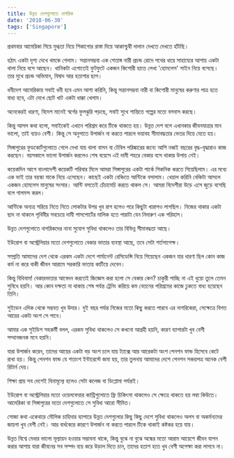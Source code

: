 ```yaml
---
title: উন্নত দেশগুলোতে নাগরিক
date: '2018-06-30'
tags: ['Singapore']
---
```


প্রথমবার আমেরিকা গিয়ে মুগ্ধতা নিয়ে শিকাগোর রাস্তা দিয়ে আকাশ্চুম্বী দালান দেখতে দেখতে হাঁটছি।

 

হঠাৎ একটা দৃশ্য দেখে থমকে গেলাম। সন্তানসম্ভবা এক শেতাঙ্গ নারী প্রচন্ড রোদে পথের ধারে সাহায্যের আশায় একটা থালা নিয়ে বসে আছেন। খানিকটা এগোতেই ফুটফুটে একজন কিশোরী হাতে লেখা 'হোমলেস' সাইন নিয়ে বসেছে। তার মুখে প্রচন্ড অভিমান, বিষাদ আর হতাশার ছাপ।

 

ধনীদেশ আমেরিকায় সবাই ধনী হবে এমন আশা করিনি, কিন্তু সন্তানসম্ভবা নারী বা কিশোরী মানুষের করুণার পাত্র হতে বাধ্য হবে, এটা দেখে ছোট খাট একটা ধাক্কা খেলাম।

 

অনেকেরই ধারণা, বিদেশ মানেই স্বর্গের ফুলঝুরি পড়ছে, সবাই সুখে শান্তিতে গল্পের মতো বসবাস করছে।

 

কিন্তু আসল কথা হলো, সবাইকেই এখানে পরিশ্রম করে টিকে থাকতে হয়। উন্নত দেশ বলে এখানকার জীবনযাত্রার মান ভালো, তাই ব্যয়ও বেশী। কিন্তু সে অনুপাতে উপার্জন না করতে পারলে ভয়াবহ সীমাবদ্ধতার ভেতর দিয়ে যেতে হয়।

 

সিঙ্গাপুরের ফুডকোর্টগুলোতে গেলে দেখা যায় থালা বাসন বা টেবিল পরিষ্কারের জন্যে আশি নব্বই বছরের বৃদ্ধ-বৃদ্ধারাও কাজ করছেন। বয়সকালে ভালো উপার্জন করলেও শেষ বয়েসে এই দামী শহরে বেকার বসে থাকার উপায় নেই।

 

কয়েকদিন আগে বাংলাদেশী কয়েকটি পরিবার মিলে আমরা সিঙ্গাপুরের একটা পার্কে পিকনিক করতে গিয়েছিলাম। এর মধ্যে এক ভাই তার বয়স্কা মাকে নিয়ে এসেছেন। কাছেই একটা বেঞ্চিতে আন্টিকে বসালাম। খেয়াল করিনি বেঞ্চিটা আসলে একজন হোমলেস মানুষের সংসার। আন্টি বসতেই চেঁচামেচি করতে থাকল সে। আমরা বিদেশীরা উড়ে এসে জুড়ে বসেছি বলে গালমন্দ করল।

 

আন্টিকে অন্যত্র সরিয়ে নিতে নিতে লোকটার উপর খুব রাগ হলেও পরে কিছুটা খারাপও লাগছিল। নিজের থাকার একটা ছাদ না থাকলে পৃথিবীর সবচেয়ে দামী পাসপোর্টের মালিক হতে পারাটা যেন নিদারুণ এক পরিহাস।

 

উন্নত দেশগুলোতে নাগরিকদের নানা সুযোগ সুবিধা থাকলেও তার বিভিন্ন সীমাবদ্ধতা আছে।

 

ইউরোপ বা অস্ট্রেলিয়ার মতো দেশগুলোতে বেকার ভাতার ব্যবস্থা আছে, তবে সেটা শর্তসাপেক্ষ।

 

সম্প্রতি আমাদের দেশ থেকে এরকম একটা দেশে পার্মানেন্ট রেসিডেন্সি নিয়ে গিয়েছেন একজন যার ধারণা ছিল কোন কাজ কর্ম না করে বাকী জীবন আরামে সরকারি ভাতায় কাটিয়ে দেবেন।

 

কিন্তু বিধিবাম! বেকারভাতার আবেদন করতেই জিজ্ঞেস করা হলো সে বেকার কেন? চাকুরী পাচ্ছি না এই ধুয়ো তুলে তেমন সুবিধে হয়নি। আর কোন দক্ষতা না থাকায় শেষ পর্যন্ত ট্রেনিং করিয়ে কম বেতনের পরিশ্রমের কাজে ঢুকতে বাধ্য হয়েছেন তিনি।

 

সুইডেন এদিক থেকে সম্ভবত খুব উদার। দুই বছর পর্যন্ত নিজের মতো কিছু করতে পারবে এর নাগরিকেরা, সেক্ষেত্রে বিগত আয়ের একটা অংশ সে পাবে।

 

আমার এক সুইডিশ সহকর্মী বলল, এরকম সুবিধা থাকলেও সে কখনো আগ্রহী হয়নি, কারণ ব্যাপারটা খুব বেশী সম্মানজনক মনে হয়নি।

 

যারা উপার্জন করেন, তাদের আয়ের একটা বড় অংশ চলে যায় ট্যাক্সে আর আরেকটা অংশ পেনশন ফান্ড হিসেবে কেটে রাখা হয়। কিন্তু পেনশন ফান্ড যে শতাংশ ইন্টারেস্টে জমা হয়, তার তুলনায় আমাদের দেশে পেনশন সঞ্চয়পত্র অনেক বেশী রিটার্ন দেয়।

 

শিক্ষা প্রায় সব দেশেই বিনামূল্যে হলেও সেটা কলেজ বা ডিপ্লোমা পর্যন্তই।

 

ইউরোপ বা অস্ট্রেলিয়ার মতো ওয়েলফেয়ার কান্ট্রিগুলোতে ফ্রি চিকিৎসা থাকলেও সে ক্ষেত্রে থাকতে হয় লম্বা কিউতে। আমেরিকা বা সিঙ্গাপুরের মতো দেশগুলোতে সে সুবিধা আরো সীমিত।

 

সোজা কথা একেবারে মৌলিক চাহিদার ব্যাপারে উন্নত দেশগুলোর কিছু কিছু দেশে সুবিধা থাকলেও অলস বা অকর্মন্যদের জায়গা খুব বেশী নেই। আর বার্ধক্যের কারণে উপার্জন না করতে পারলে টিকে থাকাই কষ্টকর হয়ে যায়।

 

উন্নত বিশ্বে মেধার ভালো মূল্যায়ন হওয়ার সম্ভাবনা থাকে, কিন্তু বুঝে না বুঝে অন্ধের মতো আরাম আয়েশে জীবন যাপন করার আশায় যারা জীবনের সব সম্পদ ব্যয় করে উড়াল দিতে চান, তাদের হতাশ হতে খুব বেশী অপেক্ষা করা লাগবে না।